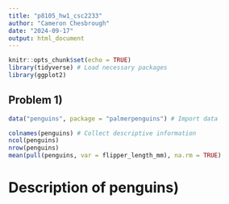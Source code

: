 ```yaml
---
title: "p8105_hw1_csc2233"
author: "Cameron Chesbrough"
date: "2024-09-17"
output: html_document
---
```


```r
knitr::opts_chunk$set(echo = TRUE)
library(tidyverse) # Load necessary packages
library(ggplot2)
```

## Problem 1)

```r
data("penguins", package = "palmerpenguins") # Import data

colnames(penguins) # Collect descriptive information
ncol(penguins)
nrow(penguins)
mean(pull(penguins, var = flipper_length_mm), na.rm = TRUE)

```

# Description of penguins)



```r


```
